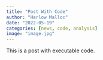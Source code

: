 ```yaml
---
title: "Post With Code"
author: "Harlow Malloc"
date: "2022-05-19"
categories: [news, code, analysis]
image: "image.jpg"
---
```


This is a post with executable code.
